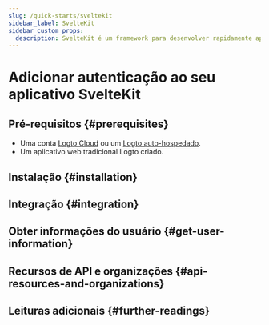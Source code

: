 ```yaml
---
slug: /quick-starts/sveltekit
sidebar_label: SvelteKit
sidebar_custom_props:
  description: SvelteKit é um framework para desenvolver rapidamente aplicativos web robustos e performáticos usando Svelte.
---
```




# Adicionar autenticação ao seu aplicativo SvelteKit

<GuideTip />

## Pré-requisitos \{#prerequisites}

- Uma conta [Logto Cloud](https://cloud.logto.io) ou um [Logto auto-hospedado](/introduction/set-up-logto-oss).
- Um aplicativo web tradicional Logto criado.

## Instalação \{#installation}

<Installation />

## Integração \{#integration}

<Integration />

## Obter informações do usuário \{#get-user-information}

<GetUserInformation />

## Recursos de API e organizações \{#api-resources-and-organizations}

<ApiResources />

## Leituras adicionais \{#further-readings}

<FurtherReadings />